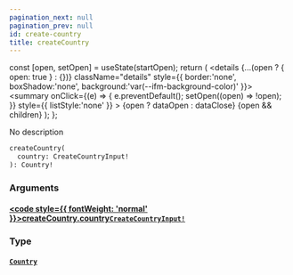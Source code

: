 ```yaml
---
pagination_next: null
pagination_prev: null
id: create-country
title: createCountry
---
```









  const [open, setOpen] = useState(startOpen);
  return (
    <details {...(open ? { open: true } : {})} className="details" style={{ border:'none', boxShadow:'none', background:'var(--ifm-background-color)' }}>
      <summary
        onClick={(e) => {
          e.preventDefault();
          setOpen((open) => !open);
        }}
        style={{ listStyle:'none' }}
      >
      {open ? dataOpen : dataClose}
      </summary>
      {open && children}
    </details>
  );
};








No description


```graphql
createCountry(
  country: CreateCountryInput!
): Country!
```




### Arguments

#### [<code style={{ fontWeight: 'normal' }}>createCountry.<b>country</b></code>](#)<Bullet />[`CreateCountryInput!`](/types/inputs/create-country-input.mdx) <Badge class="badge badge--secondary" text="non-null"/> <Badge class="badge badge--secondary" text="input"/> 



### Type

#### [`Country`](/types/objects/country.mdx) <Badge class="badge badge--secondary" text="object"/> 







